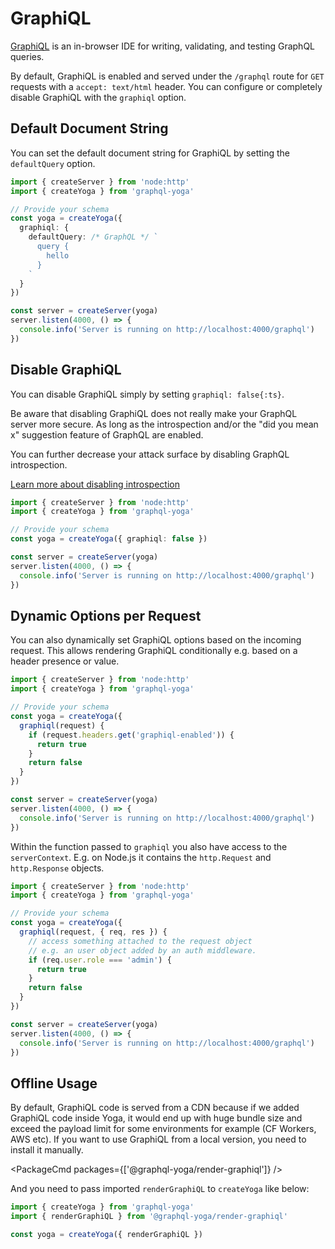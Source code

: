 
# GraphiQL

[GraphiQL](https://github.com/graphql/graphiql) is an in-browser IDE for writing, validating, and testing GraphQL queries.

By default, GraphiQL is enabled and served under the `/graphql` route for `GET` requests with a `accept: text/html` header.
You can configure or completely disable GraphiQL with the `graphiql` option.

## Default Document String

You can set the default document string for GraphiQL by setting the `defaultQuery` option.

```ts filename="Set the default Document String" {6}
import { createServer } from 'node:http'
import { createYoga } from 'graphql-yoga'

// Provide your schema
const yoga = createYoga({
  graphiql: {
    defaultQuery: /* GraphQL */ `
      query {
        hello
      }
    `
  }
})

const server = createServer(yoga)
server.listen(4000, () => {
  console.info('Server is running on http://localhost:4000/graphql')
})
```

## Disable GraphiQL

You can disable GraphiQL simply by setting `graphiql: false{:ts}`.

<Callout>
  Be aware that disabling GraphiQL does not really make your GraphQL server more secure. As
  long as the introspection and/or the "did you mean x" suggestion feature of
  GraphQL are enabled.

You can further decrease your attack surface by disabling GraphQL introspection.

[Learn more about disabling introspection](/v3/features/introspection)

</Callout>

```ts filename="Disable GraphiQL" {4}
import { createServer } from 'node:http'
import { createYoga } from 'graphql-yoga'

// Provide your schema
const yoga = createYoga({ graphiql: false })

const server = createServer(yoga)
server.listen(4000, () => {
  console.info('Server is running on http://localhost:4000/graphql')
})
```

## Dynamic Options per Request

You can also dynamically set GraphiQL options based on the incoming request.
This allows rendering GraphiQL conditionally e.g. based on a header presence or value.

```ts filename="Dynamic options based on the incoming request"
import { createServer } from 'node:http'
import { createYoga } from 'graphql-yoga'

// Provide your schema
const yoga = createYoga({
  graphiql(request) {
    if (request.headers.get('graphiql-enabled')) {
      return true
    }
    return false
  }
})

const server = createServer(yoga)
server.listen(4000, () => {
  console.info('Server is running on http://localhost:4000/graphql')
})
```

Within the function passed to `graphiql` you also have access to the `serverContext`.
E.g. on Node.js it contains the `http.Request` and `http.Response` objects.

```ts
import { createServer } from 'node:http'
import { createYoga } from 'graphql-yoga'

// Provide your schema
const yoga = createYoga({
  graphiql(request, { req, res }) {
    // access something attached to the request object
    // e.g. an user object added by an auth middleware.
    if (req.user.role === 'admin') {
      return true
    }
    return false
  }
})

const server = createServer(yoga)
server.listen(4000, () => {
  console.info('Server is running on http://localhost:4000/graphql')
})
```

## Offline Usage

By default, GraphiQL code is served from a CDN because if we added GraphiQL code inside Yoga, it would end up with huge bundle size and exceed the payload limit for some environments for example (CF Workers, AWS etc).
If you want to use GraphiQL from a local version, you need to install it manually.

<PackageCmd packages={['@graphql-yoga/render-graphiql']} />

And you need to pass imported `renderGraphiQL` to `createYoga` like below:

```ts filename="Render GraphiQL offline"
import { createYoga } from 'graphql-yoga'
import { renderGraphiQL } from '@graphql-yoga/render-graphiql'

const yoga = createYoga({ renderGraphiQL })
```
